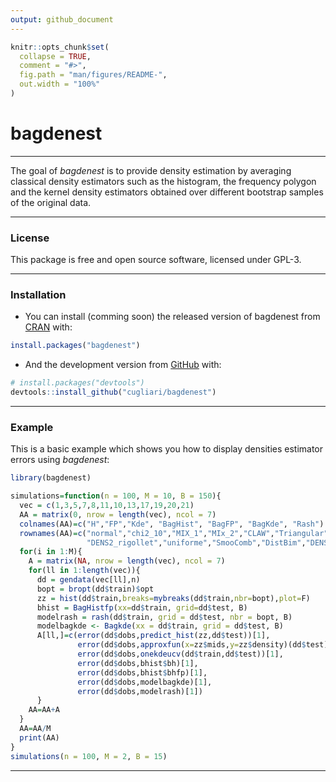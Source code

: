 ```yaml
---
output: github_document
---
```


<!-- README.md is generated from README.Rmd. Please edit that file -->

```r
knitr::opts_chunk$set(
  collapse = TRUE,
  comment = "#>",
  fig.path = "man/figures/README-",
  out.width = "100%"
)
```
# bagdenest

***

<!-- badges: start -->
<!-- badges: end -->

The goal of *bagdenest* is to provide density estimation by averaging classical density estimators
such as the histogram, the frequency polygon and the kernel density estimators
obtained over different bootstrap samples of the original data.

***

### License 
This package is free and open source software, licensed under GPL-3.

***

### Installation

* You can install (comming soon) the released version of bagdenest from [CRAN](https://CRAN.R-project.org) with:

``` r
install.packages("bagdenest")
```

* And the development version from [GitHub](https://github.com/) with:

``` r
# install.packages("devtools")
devtools::install_github("cugliari/bagdenest")
```
***
### Example

This is a basic example which shows you how to display densities estimator errors using *bagdenest*:

```r
library(bagdenest)

simulations=function(n = 100, M = 10, B = 150){
  vec = c(1,3,5,7,8,11,10,13,17,19,20,21)
  AA = matrix(0, nrow = length(vec), ncol = 7)
  colnames(AA)=c("H","FP","Kde", "BagHist", "BagFP", "BagKde", "Rash")
  rownames(AA)=c("normal","chi2_10","MIX_1","MIx_2","CLAW","Triangular",
                 "DENS2_rigollet","uniforme","SmooComb","DistBim","DENS1_rigollet","MIX_Unif")
  for(i in 1:M){
    A = matrix(NA, nrow = length(vec), ncol = 7)
    for(ll in 1:length(vec)){
      dd = gendata(vec[ll],n)
      bopt = bropt(dd$train)$opt  
      zz = hist(dd$train,breaks=mybreaks(dd$train,nbr=bopt),plot=F)
      bhist = BagHistfp(xx=dd$train, grid=dd$test, B)
      modelrash = rash(dd$train, grid = dd$test, nbr = bopt, B)
      modelbagkde <- Bagkde(xx = dd$train, grid = dd$test, B)
      A[ll,]=c(error(dd$dobs,predict_hist(zz,dd$test))[1],
               error(dd$dobs,approxfun(x=zz$mids,y=zz$density)(dd$test))[1],
               error(dd$dobs,onekdeucv(dd$train,dd$test))[1],
               error(dd$dobs,bhist$bh)[1],
               error(dd$dobs,bhist$bhfp)[1],
               error(dd$dobs,modelbagkde)[1],
               error(dd$dobs,modelrash)[1])
      }
    AA=AA+A
  }
  AA=AA/M
  print(AA)
}
simulations(n = 100, M = 2, B = 15)
```
***
